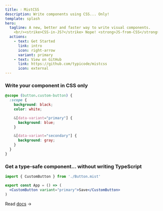 ```yaml
---
title: 💧 MistCSS
description: Write components using CSS... Only!
template: splash
hero:
  tagline: A new, better and faster way to write visual components.
    <br/><strike>CSS-in-JS?</strike> Nope! <strong>JS-from-CSS</strong> 💖
  actions:
    - text: Get Started
      link: intro
      icon: right-arrow
      variant: primary
    - text: View on GitHub
      link: https://github.com/typicode/mistcss
      icon: external
---
```


<div style="max-width: 50rem; margin: auto">

### Write your component in CSS only

```css title="Button.mist.css"
@scope (button.custom-button) {
  :scope {
    background: black;
    color: white;

    &[data-variant="primary"] {
      background: blue;
    }

    &[data-variant="secondary"] {
      background: gray;
    }
  }
}
```

### Get a type-safe component... without writing TypeScript

```jsx title="App.tsx"
import { CustomButton } from './Button.mist'

export const App = () => (
  <CustomButton variant="primary">Save</CustomButton>
)
```

Read [docs](/intro) →
</div>

